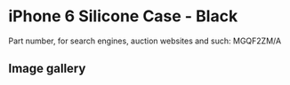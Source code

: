 
# iPhone 6 Silicone Case - Black

Part number, for search engines, auction websites and such: MGQF2ZM/A

## Image gallery

<div style={{ width: '100%', maxWidth: '768px' }}>
<GalleryComponent
    images={[
      {
        original: "/everysource/MGQF2.webp",
        thumbnail: "/everypreview/MGQF2.webp",
      },
      {
        original: "/everysource/MGQF2_AV1_GOLD.webp",
        thumbnail: "/everypreview/MGQF2_AV1_GOLD.webp",
      },
      {
        original: "/everysource/MGQF2_AV1_SILVER.webp",
        thumbnail: "/everypreview/MGQF2_AV1_SILVER.webp",
      },
      {
        original: "/everysource/MGQF2_AV1_SPACE_GRAY.webp",
        thumbnail: "/everypreview/MGQF2_AV1_SPACE_GRAY.webp",
      },
      {
        original: "/everysource/MGQF2_AV2.webp",
        thumbnail: "/everypreview/MGQF2_AV2.webp",
      },
      {
        original: "/everysource/MGQF2_AV3.webp",
        thumbnail: "/everypreview/MGQF2_AV3.webp",
      },
      {
        original: "/everysource/MGQF2_AV4.webp",
        thumbnail: "/everypreview/MGQF2_AV4.webp",
      },
      {
        original: "/everysource/MGQF2_AV5.webp",
        thumbnail: "/everypreview/MGQF2_AV5.webp",
      }
    ]}
  />
</div>